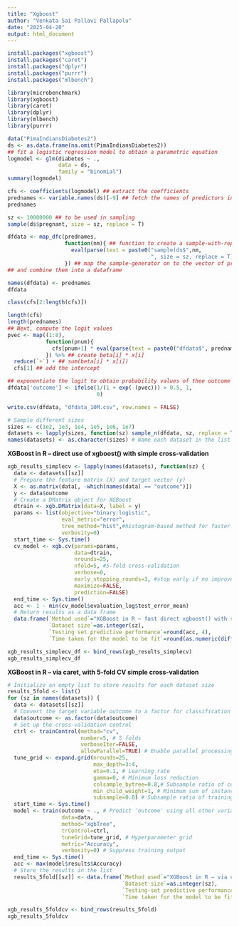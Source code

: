 ---
title: "Xgboost"
author: "Venkata Sai Pallavi Pallapolu"
date: "2025-04-20"
output: html_document
---

```{r}
install.packages("xgboost")
install.packages("caret")
install.packages("dplyr")
install.packages("purrr")
install.packages("mlbench")
```

```{r}
library(microbenchmark)
library(xgboost)
library(caret)
library(dplyr)
library(mlbench)
library(purrr)
```

```{r}
data("PimaIndiansDiabetes2")
ds <- as.data.frame(na.omit(PimaIndiansDiabetes2))
## fit a logistic regression model to obtain a parametric equation
logmodel <- glm(diabetes ~ .,
                data = ds,
                family = "binomial")
summary(logmodel)
```

```{r}
cfs <- coefficients(logmodel) ## extract the coefficients
prednames <- variable.names(ds)[-9] ## fetch the names of predictors in a vector
prednames
```

```{r}
sz <- 10000000 ## to be used in sampling
sample(ds$pregnant, size = sz, replace = T)
```

```{r}
dfdata <- map_dfc(prednames,
                  function(nm){ ## function to create a sample-with-replacement for each pred.
                    eval(parse(text = paste0("sample(ds$",nm,
                                             ", size = sz, replace = T)")))
                  }) ## map the sample-generator on to the vector of predictors
## and combine them into a dataframe
```

```{r}
names(dfdata) <- prednames
dfdata
```

```{r}
class(cfs[2:length(cfs)])
```

```{r}
length(cfs)
length(prednames)
## Next, compute the logit values
pvec <- map((1:8),
            function(pnum){
              cfs[pnum+1] * eval(parse(text = paste0("dfdata$", prednames[pnum])))
            }) %>% ## create beta[i] * x[i]
  reduce(`+`) + ## sum(beta[i] * x[i])
  cfs[1] ## add the intercept
```

```{r}
## exponentiate the logit to obtain probability values of thee outcome variable
dfdata['outcome'] <- ifelse(1/(1 + exp(-(pvec))) > 0.5, 1,
                            0)
```

```{r}
write.csv(dfdata, "dfdata_10M.csv", row.names = FALSE)
```

```{r}
# Sample different sizes
sizes <- c(1e2, 1e3, 1e4, 1e5, 1e6, 1e7)
datasets <- lapply(sizes, function(sz) sample_n(dfdata, sz, replace = TRUE))
names(datasets) <- as.character(sizes) # Name each dataset in the list according to its size
```

**XGBoost in R – direct use of xgboost() with simple cross-validation**

```{r}
xgb_results_simplecv <- lapply(names(datasets), function(sz) {
  data <- datasets[[sz]]
  # Prepare the feature matrix (X) and target vector (y)
  X <- as.matrix(data[, -which(names(data) == "outcome")])
  y <- data$outcome
  # Create a DMatrix object for XGBoost
  dtrain <- xgb.DMatrix(data=X, label = y)
  params <- list(objective="binary:logistic",
                 eval_metric="error",
                 tree_method="hist",#histogram-based method for faster computation
                 verbosity=0)
  start_time <- Sys.time()
  cv_model <- xgb.cv(params=params,
                     data=dtrain,
                     nrounds=25,
                     nfold=5, #5-fold cross-validation
                     verbose=0,
                     early_stopping_rounds=3, #stop early if no improvement after 3 rounds
                     maximize=FALSE,
                     prediction=FALSE)
  end_time <- Sys.time()
  acc <- 1 - min(cv_model$evaluation_log$test_error_mean)
  # Return results as a data frame
  data.frame(`Method used`="XGBoost in R – fast direct xgboost() with simple CV",
             `Dataset size`=as.integer(sz),
             `Testing set predictive performance`=round(acc, 4),
             `Time taken for the model to be fit`=round(as.numeric(difftime(end_time, start_time, units="secs")), 2))})
```

```{r}
xgb_results_simplecv_df <- bind_rows(xgb_results_simplecv)
xgb_results_simplecv_df
```

**XGBoost in R – via caret, with 5-fold CV simple cross-validation**

```{r}
# Initialize an empty list to store results for each dataset size
results_5fold <- list()
for (sz in names(datasets)) {
  data <- datasets[[sz]]
  # Convert the target variable outcome to a factor for classification
  data$outcome <- as.factor(data$outcome)
  # Set up the cross-validation control
  ctrl <- trainControl(method="cv", 
                       number=5, # 5 folds
                       verboseIter=FALSE,
                       allowParallel=TRUE) # Enable parallel processing for faster training
  tune_grid <- expand.grid(nrounds=25,
                           max_depth=3:4,     
                           eta=0.1, # Learning rate     
                           gamma=0, # Minimum loss reduction
                           colsample_bytree=0.8,# Subsample ratio of columns
                           min_child_weight=1, # Minimum sum of instance weight (hessian) needed in a child
                           subsample=0.8) # Subsample ratio of training instances
  start_time <- Sys.time()
  model <- train(outcome ~ ., # Predict 'outcome' using all other variables
                 data=data,
                 method="xgbTree",
                 trControl=ctrl,
                 tuneGrid=tune_grid, # Hyperparameter grid
                 metric="Accuracy",
                 verbosity=0) # Suppress training output
  end_time <- Sys.time()
  acc <- max(model$results$Accuracy)
  # Store the results in the list
  results_5fold[[sz]] <- data.frame(`Method used`="XGBoost in R – via caret, with 5-fold CV simple cross-validation",
                                    `Dataset size`=as.integer(sz),
                                    `Testing-set predictive performance`=round(acc, 4),
                                    `Time taken for the model to be fit`=round(as.numeric(difftime(end_time, start_time,nits="secs")), 2))}
```

```{r}
xgb_results_5foldcv <- bind_rows(results_5fold)
xgb_results_5foldcv
```

```{r}
```

```{r}
```

```{r}
```

```{r}
```

```{r}
```

```{r}
```

```{r}
```

```{r}
```

```{r}
```

```{r}
```

```{r}
```

```{r}
```

```{r}
```

```{r}
```

```{r}
```

```{r}
```

```{r}
```
